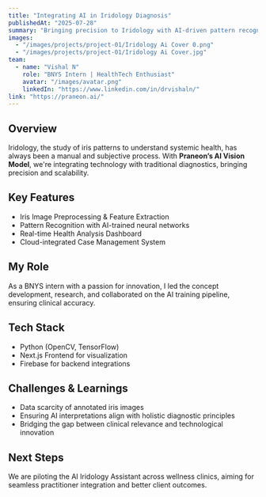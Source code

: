 ```yaml
---
title: "Integrating AI in Iridology Diagnosis"
publishedAt: "2025-07-28"
summary: "Bringing precision to Iridology with AI-driven pattern recognition and clinical automation."
images:
  - "/images/projects/project-01/Iridology Ai Cover 0.png"
  - "/images/projects/project-01/Iridology Ai Cover.jpg"
team:
  - name: "Vishal N"
    role: "BNYS Intern | HealthTech Enthusiast"
    avatar: "/images/avatar.png"
    linkedIn: "https://www.linkedin.com/in/drvishaln/"
link: "https://praneon.ai/"
---
```


## Overview

Iridology, the study of iris patterns to understand systemic health, has always been a manual and subjective process. With **Praneon’s AI Vision Model**, we're integrating technology with traditional diagnostics, bringing precision and scalability.

## Key Features
- Iris Image Preprocessing & Feature Extraction
- Pattern Recognition with AI-trained neural networks
- Real-time Health Analysis Dashboard
- Cloud-integrated Case Management System

## My Role
As a BNYS intern with a passion for innovation, I led the concept development, research, and collaborated on the AI training pipeline, ensuring clinical accuracy.

## Tech Stack
- Python (OpenCV, TensorFlow)
- Next.js Frontend for visualization
- Firebase for backend integrations

## Challenges & Learnings
- Data scarcity of annotated iris images
- Ensuring AI interpretations align with holistic diagnostic principles
- Bridging the gap between clinical relevance and technological innovation

## Next Steps
We are piloting the AI Iridology Assistant across wellness clinics, aiming for seamless practitioner integration and better client outcomes.
